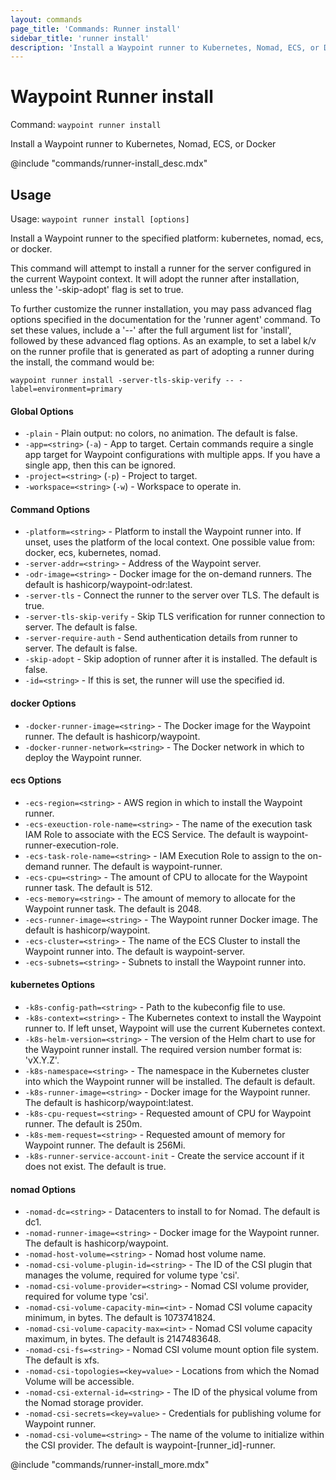 ```yaml
---
layout: commands
page_title: 'Commands: Runner install'
sidebar_title: 'runner install'
description: 'Install a Waypoint runner to Kubernetes, Nomad, ECS, or Docker'
---
```


# Waypoint Runner install

Command: `waypoint runner install`

Install a Waypoint runner to Kubernetes, Nomad, ECS, or Docker

@include "commands/runner-install_desc.mdx"

## Usage

Usage: `waypoint runner install [options]`

Install a Waypoint runner to the specified platform: kubernetes, nomad, ecs,
or docker.

This command will attempt to install a runner for the server configured in
the current Waypoint context. It will adopt the runner after installation,
unless the '-skip-adopt' flag is set to true.

To further customize the runner installation, you may pass advanced flag
options specified in the documentation for the 'runner agent' command. To set
these values, include a '--' after the full argument list for 'install',
followed by these advanced flag options. As an example, to set a label k/v
on the runner profile that is generated as part of adopting a runner during
the install, the command would be:

    waypoint runner install -server-tls-skip-verify -- -label=environment=primary

#### Global Options

- `-plain` - Plain output: no colors, no animation. The default is false.
- `-app=<string>` (`-a`) - App to target. Certain commands require a single app target for Waypoint configurations with multiple apps. If you have a single app, then this can be ignored.
- `-project=<string>` (`-p`) - Project to target.
- `-workspace=<string>` (`-w`) - Workspace to operate in.

#### Command Options

- `-platform=<string>` - Platform to install the Waypoint runner into. If unset, uses the platform of the local context. One possible value from: docker, ecs, kubernetes, nomad.
- `-server-addr=<string>` - Address of the Waypoint server.
- `-odr-image=<string>` - Docker image for the on-demand runners. The default is hashicorp/waypoint-odr:latest.
- `-server-tls` - Connect the runner to the server over TLS. The default is true.
- `-server-tls-skip-verify` - Skip TLS verification for runner connection to server. The default is false.
- `-server-require-auth` - Send authentication details from runner to server. The default is false.
- `-skip-adopt` - Skip adoption of runner after it is installed. The default is false.
- `-id=<string>` - If this is set, the runner will use the specified id.

#### docker Options

- `-docker-runner-image=<string>` - The Docker image for the Waypoint runner. The default is hashicorp/waypoint.
- `-docker-runner-network=<string>` - The Docker network in which to deploy the Waypoint runner.

#### ecs Options

- `-ecs-region=<string>` - AWS region in which to install the Waypoint runner.
- `-ecs-exeuction-role-name=<string>` - The name of the execution task IAM Role to associate with the ECS Service. The default is waypoint-runner-execution-role.
- `-ecs-task-role-name=<string>` - IAM Execution Role to assign to the on-demand runner. The default is waypoint-runner.
- `-ecs-cpu=<string>` - The amount of CPU to allocate for the Waypoint runner task. The default is 512.
- `-ecs-memory=<string>` - The amount of memory to allocate for the Waypoint runner task. The default is 2048.
- `-ecs-runner-image=<string>` - The Waypoint runner Docker image. The default is hashicorp/waypoint.
- `-ecs-cluster=<string>` - The name of the ECS Cluster to install the Waypoint runner into. The default is waypoint-server.
- `-ecs-subnets=<string>` - Subnets to install the Waypoint runner into.

#### kubernetes Options

- `-k8s-config-path=<string>` - Path to the kubeconfig file to use.
- `-k8s-context=<string>` - The Kubernetes context to install the Waypoint runner to. If left unset, Waypoint will use the current Kubernetes context.
- `-k8s-helm-version=<string>` - The version of the Helm chart to use for the Waypoint runner install. The required version number format is: 'vX.Y.Z'.
- `-k8s-namespace=<string>` - The namespace in the Kubernetes cluster into which the Waypoint runner will be installed. The default is default.
- `-k8s-runner-image=<string>` - Docker image for the Waypoint runner. The default is hashicorp/waypoint:latest.
- `-k8s-cpu-request=<string>` - Requested amount of CPU for Waypoint runner. The default is 250m.
- `-k8s-mem-request=<string>` - Requested amount of memory for Waypoint runner. The default is 256Mi.
- `-k8s-runner-service-account-init` - Create the service account if it does not exist. The default is true.

#### nomad Options

- `-nomad-dc=<string>` - Datacenters to install to for Nomad. The default is dc1.
- `-nomad-runner-image=<string>` - Docker image for the Waypoint runner. The default is hashicorp/waypoint.
- `-nomad-host-volume=<string>` - Nomad host volume name.
- `-nomad-csi-volume-plugin-id=<string>` - The ID of the CSI plugin that manages the volume, required for volume type 'csi'.
- `-nomad-csi-volume-provider=<string>` - Nomad CSI volume provider, required for volume type 'csi'.
- `-nomad-csi-volume-capacity-min=<int>` - Nomad CSI volume capacity minimum, in bytes. The default is 1073741824.
- `-nomad-csi-volume-capacity-max=<int>` - Nomad CSI volume capacity maximum, in bytes. The default is 2147483648.
- `-nomad-csi-fs=<string>` - Nomad CSI volume mount option file system. The default is xfs.
- `-nomad-csi-topologies=<key=value>` - Locations from which the Nomad Volume will be accessible.
- `-nomad-csi-external-id=<string>` - The ID of the physical volume from the Nomad storage provider.
- `-nomad-csi-secrets=<key=value>` - Credentials for publishing volume for Waypoint runner.
- `-nomad-csi-volume=<string>` - The name of the volume to initialize within the CSI provider. The default is waypoint-[runner_id]-runner.

@include "commands/runner-install_more.mdx"
